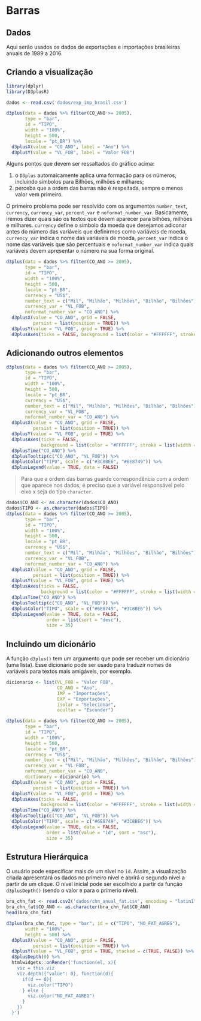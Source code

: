 # Barras

## Dados

Aqui serão usados os dados de exportações e importações brasileiras anuais de 1989 a 2016.

## Criando a visualização

```r
library(dplyr)
library(D3plusR)

dados <- read.csv('dados/exp_imp_brasil.csv')

d3plus(data = dados %>% filter(CO_ANO >= 2005),
       type = "bar",
       id = "TIPO",
       width = "100%",
       height = 500, 
       locale = "pt_BR") %>% 
  d3plusX(value = "CO_ANO", label = "Ano") %>% 
  d3plusY(value = "VL_FOB", label = "Valor FOB")
```

Alguns pontos que devem ser ressaltados do gráfico acima:

1. o `D3plus` automaicamente aplica uma formação para os números, incluindo símbolos para Bilhões, milhões e milhares;
2. perceba que a ordem das barras não é respeitada, sempre o menos valor vem primeiro.

O primeiro problema pode ser resolvido com os argumentos `number_text`, `currency`, `currency_var`, `percent_var` e `noformat_number_var`. Basicamente, iremos dizer quais são os textos que devem aparecer para bilhões, milhões e milhares. `currency` define o símbolo da moeda que desejamos adiconar antes do número das variáveis que definirmos como variáveis de moeda, `currency_var` indica o nome das variáveis de moeda, `percent_var` indica o nome das variáveis que são percentuais e `noformat_number_var` indica quais variáveis devem apresentar o número na sua forma original.

```r
d3plus(data = dados %>% filter(CO_ANO >= 2005),
       type = "bar",
       id = "TIPO",
       width = "100%",
       height = 500, 
       locale = "pt_BR",
       currency = "US$",
       number_text = c("Mil", "Milhão", "Milhões", "Bilhão", "Bilhões"),
       currency_var = "VL_FOB",
       noformat_number_var = "CO_ANO") %>%
  d3plusX(value = "CO_ANO", grid = FALSE,
          persist = list(position = TRUE)) %>% 
  d3plusY(value = "VL_FOB", grid = TRUE) %>% 
  d3plusAxes(ticks = FALSE, background = list(color = "#FFFFFF", stroke = list(width = 0)))
```

## Adicionando outros elementos

```r
d3plus(data = dados %>% filter(CO_ANO >= 2005),
       type = "bar",
       id = "TIPO",
       width = "100%",
       height = 500, 
       locale = "pt_BR",
       currency = "US$",
       number_text = c("Mil", "Milhão", "Milhões", "Bilhão", "Bilhões"),
       currency_var = "VL_FOB",
       noformat_number_var = "CO_ANO") %>%
  d3plusX(value = "CO_ANO", grid = FALSE,
          persist = list(position = TRUE)) %>% 
  d3plusY(value = "VL_FOB", grid = TRUE) %>% 
  d3plusAxes(ticks = FALSE,
             background = list(color = "#FFFFFF", stroke = list(width = 0))) %>% 
  d3plusTime("CO_ANO") %>% 
  d3plusTooltip(c("CO_ANO", "VL_FOB")) %>% 
  d3plusColor("TIPO", scale = c("#3C8BE6", "#6E8749")) %>% 
  d3plusLegend(value = TRUE, data = FALSE) 
```

> Para que a ordem das barras guarde correspondência com a ordem que aparece nos dados, é preciso que a variável responsável pelo eixo x seja do tipo `character`.

```r
dados$CO_ANO <- as.character(dados$CO_ANO)
dados$TIPO <- as.character(dados$TIPO)
d3plus(data = dados %>% filter(CO_ANO >= 2005),
       type = "bar",
       id = "TIPO",
       width = "100%",
       height = 500, 
       locale = "pt_BR",
       currency = "US$",
       number_text = c("Mil", "Milhão", "Milhões", "Bilhão", "Bilhões"),
       currency_var = "VL_FOB",
       noformat_number_var = "CO_ANO") %>%
  d3plusX(value = "CO_ANO", grid = FALSE,
          persist = list(position = TRUE)) %>% 
  d3plusY(value = "VL_FOB", grid = TRUE) %>% 
  d3plusAxes(ticks = FALSE,
             background = list(color = "#FFFFFF", stroke = list(width = 0))) %>% 
  d3plusTime("CO_ANO") %>% 
  d3plusTooltip(c("CO_ANO", "VL_FOB")) %>% 
  d3plusColor("TIPO", scale = c("#6E8749", "#3C8BE6")) %>% 
  d3plusLegend(value = TRUE, data = FALSE,
               order = list(sort = "desc"),
               size = 35)
```

## Incluindo um dicionário

A função `d3plus()` tem um argumento que pode ser receber um dicionário (uma lista). Esse dicionário pode ser usado para traduzir nomes de variáveis para textos mais amigáveis, por exemplo.

```r
dicionario <- list(VL_FOB = "Valor FOB",
                   CO_ANO = "Ano",
                   IMP = "Importações",
                   EXP = "Exportações",
                   isolar = "Selecionar",
                   ocultar = "Esconder")

d3plus(data = dados %>% filter(CO_ANO >= 2005),
       type = "bar",
       id = "TIPO",
       width = "100%",
       height = 500, 
       locale = "pt_BR",
       currency = "US$",
       number_text = c("Mil", "Milhão", "Milhões", "Bilhão", "Bilhões"),
       currency_var = "VL_FOB",
       noformat_number_var = "CO_ANO",
       dictionary = dicionario) %>%
  d3plusX(value = "CO_ANO", grid = FALSE,
          persist = list(position = TRUE)) %>% 
  d3plusY(value = "VL_FOB", grid = TRUE) %>% 
  d3plusAxes(ticks = FALSE,
             background = list(color = "#FFFFFF", stroke = list(width = 0))) %>% 
  d3plusTime("CO_ANO") %>% 
  d3plusTooltip(c("CO_ANO", "VL_FOB")) %>% 
  d3plusColor("TIPO", scale = c("#6E8749", "#3C8BE6")) %>% 
  d3plusLegend(value = TRUE, data = FALSE,
               order = list(value = "id", sort = "asc"),
               size = 35)
```

## Estrutura Hierárquica 

O usuário pode especificar mais de um nível no `id`. Assim, a visualização criada apresentará os dados no primeiro nível e abrirá o segundo nível a partir de um clique. O nível inicial pode ser escolhido a partir da função `d3plusDepth()` (sendo o valor `0` para o primerio nível).

```r
bra_chn_fat <- read.csv2('dados/chn_anual_fat.csv', encoding = "latin1")
bra_chn_fat$CO_ANO <- as.character(bra_chn_fat$CO_ANO)
head(bra_chn_fat)

d3plus(bra_chn_fat, type = "bar", id = c("TIPO", "NO_FAT_AGREG"),
       width = "100%",
       height = 500) %>% 
  d3plusX(value = "CO_ANO", grid = FALSE, 
          persist = list(position = TRUE)) %>% 
  d3plusY(value = "VL_FOB", grid = TRUE, stacked = c(TRUE, FALSE)) %>% 
  d3plusDepth(0) %>% 
  htmlwidgets::onRender('function(el, x){
    viz = this.viz
    viz.depth({"value": 0}, function(d){
      if(d == 0){
        viz.color("TIPO")
      } else {
        viz.color("NO_FAT_AGREG")
      }
    })
  }')
```

